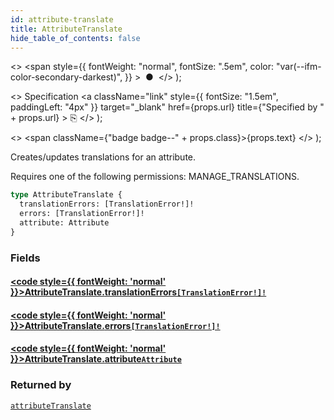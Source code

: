 ```yaml
---
id: attribute-translate
title: AttributeTranslate
hide_table_of_contents: false
---
```


  <>
    <span
      style={{
        fontWeight: "normal",
        fontSize: ".5em",
        color: "var(--ifm-color-secondary-darkest)",
      }}
    >
      &nbsp;●&nbsp;
    </span>
  </>
);

  <>
    Specification
    <a
      className="link"
      style={{ fontSize: "1.5em", paddingLeft: "4px" }}
      target="\_blank"
      href={props.url}
      title={"Specified by " + props.url}
    >
      ⎘
    </a>
  </>
);

  <>
    <span className={"badge badge--" + props.class}>{props.text}</span>
  </>
);

Creates/updates translations for an attribute.

Requires one of the following permissions: MANAGE_TRANSLATIONS.

```graphql
type AttributeTranslate {
  translationErrors: [TranslationError!]!
  errors: [TranslationError!]!
  attribute: Attribute
}
```

### Fields

#### [<code style={{ fontWeight: 'normal' }}>AttributeTranslate.<b>translationErrors</b></code>](#)<Bullet />[`[TranslationError!]!`](../../api-reference/objects/translation-error) <Badge class="secondary" text="non-null"/> <Badge class="secondary" text="object"/>

>

#### [<code style={{ fontWeight: 'normal' }}>AttributeTranslate.<b>errors</b></code>](#)<Bullet />[`[TranslationError!]!`](../../api-reference/objects/translation-error) <Badge class="secondary" text="non-null"/> <Badge class="secondary" text="object"/>

>

#### [<code style={{ fontWeight: 'normal' }}>AttributeTranslate.<b>attribute</b></code>](#)<Bullet />[`Attribute`](../../api-reference/objects/attribute) <Badge class="secondary" text="object"/>

>

### Returned by

[`attributeTranslate`](../../api-reference/mutations/attribute-translate) <Badge class="secondary" text="mutation"/>
